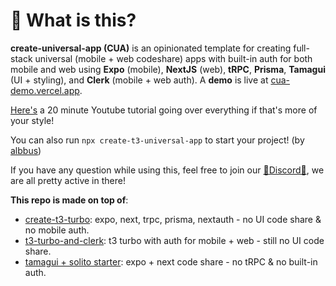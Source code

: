 # 🌌 What is this?

**create-universal-app (CUA)** is an opinionated template for creating full-stack universal (mobile + web codeshare) apps with built-in auth for both mobile and web using **Expo** (mobile), **NextJS** (web), **tRPC**, **Prisma**, **Tamagui** (UI + styling), and **Clerk** (mobile + web auth). A **demo** is live at [cua-demo.vercel.app](https://cua-demo.vercel.app/).

[Here's](https://youtu.be/aTEv0-ZBbWk) a 20 minute Youtube tutorial going over everything if that's more of your style!

You can also run `npx create-t3-universal-app` to start your project! (by [albbus](https://github.com/albbus-stack/create-t3-universal-app))

If you have any question while using this, feel free to join our [👾Discord👾](https://discord.gg/5HvtckjyYb), we are all pretty active in there!

**This repo is made on top of**:

- [create-t3-turbo](https://github.com/t3-oss/create-t3-turbo): expo, next, trpc, prisma, nextauth - no UI code share & no mobile auth.
- [t3-turbo-and-clerk](https://github.com/clerkinc/t3-turbo-and-clerk): t3 turbo with auth for mobile + web - still no UI code share.
- [tamagui + solito starter](https://github.com/tamagui/tamagui/tree/master/starters/next-expo-solito): expo + next code share - no tRPC & no built-in auth.
